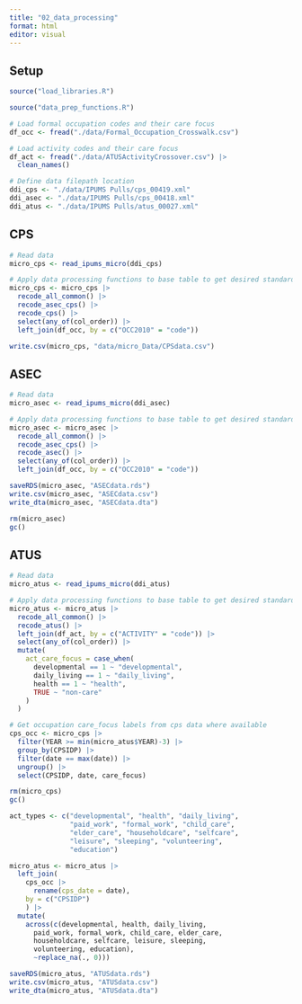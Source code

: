 ```yaml
---
title: "02_data_processing"
format: html
editor: visual
---
```


## Setup

```r
source("load_libraries.R")

source("data_prep_functions.R") 

# Load formal occupation codes and their care focus
df_occ <- fread("./data/Formal_Occupation_Crosswalk.csv")

# Load activity codes and their care focus
df_act <- fread("./data/ATUSActivityCrossover.csv") |> 
  clean_names()

# Define data filepath location
ddi_cps <- "./data/IPUMS Pulls/cps_00419.xml"
ddi_asec <- "./data/IPUMS Pulls/cps_00418.xml"
ddi_atus <- "./data/IPUMS Pulls/atus_00027.xml"
```

## CPS

```r
# Read data
micro_cps <- read_ipums_micro(ddi_cps)

# Apply data processing functions to base table to get desired standard output
micro_cps <- micro_cps |> 
  recode_all_common() |> 
  recode_asec_cps() |> 
  recode_cps() |>
  select(any_of(col_order)) |> 
  left_join(df_occ, by = c("OCC2010" = "code")) 

write.csv(micro_cps, "data/micro_Data/CPSdata.csv")
```

## ASEC

```r
# Read data
micro_asec <- read_ipums_micro(ddi_asec)

# Apply data processing functions to base table to get desired standard output
micro_asec <- micro_asec |> 
  recode_all_common() |> 
  recode_asec_cps() |> 
  recode_asec() |>
  select(any_of(col_order)) |> 
  left_join(df_occ, by = c("OCC2010" = "code")) 

saveRDS(micro_asec, "ASECdata.rds")
write.csv(micro_asec, "ASECdata.csv")
write_dta(micro_asec, "ASECdata.dta")

rm(micro_asec)
gc()
```

## ATUS

```r
# Read data
micro_atus <- read_ipums_micro(ddi_atus)

# Apply data processing functions to base table to get desired standard output
micro_atus <- micro_atus |> 
  recode_all_common() |> 
  recode_atus() |> 
  left_join(df_act, by = c("ACTIVITY" = "code")) |>
  select(any_of(col_order)) |> 
  mutate(
    act_care_focus = case_when(
      developmental == 1 ~ "developmental",
      daily_living == 1 ~ "daily_living", 
      health == 1 ~ "health", 
      TRUE ~ "non-care"
    )
  ) 

# Get occupation care_focus labels from cps data where available
cps_occ <- micro_cps |> 
  filter(YEAR >= min(micro_atus$YEAR)-3) |> 
  group_by(CPSIDP) |> 
  filter(date == max(date)) |> 
  ungroup() |> 
  select(CPSIDP, date, care_focus) 

rm(micro_cps)
gc()

act_types <- c("developmental", "health", "daily_living",
               "paid_work", "formal_work", "child_care",
               "elder_care", "householdcare", "selfcare",     
               "leisure", "sleeping", "volunteering",
               "education")

micro_atus <- micro_atus |> 
  left_join(
    cps_occ |> 
      rename(cps_date = date), 
    by = c("CPSIDP")
    ) |> 
  mutate(
    across(c(developmental, health, daily_living,
      paid_work, formal_work, child_care, elder_care,
      householdcare, selfcare, leisure, sleeping, 
      volunteering, education), 
      ~replace_na(., 0)))

saveRDS(micro_atus, "ATUSdata.rds")
write.csv(micro_atus, "ATUSdata.csv")
write_dta(micro_atus, "ATUSdata.dta")
```

\
